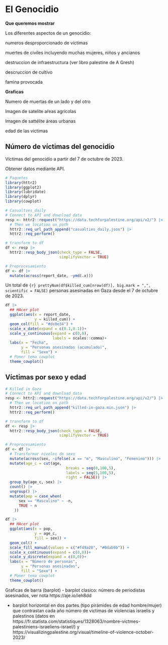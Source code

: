 # El Genocidio

**Que queremos mostrar**

Los diferentes aspectos de un genocidio:

numeros desproporcionado de víctimas

muertes de civiles incluyendo muchas mujeres, niños y ancianos

destruccion de infraestructura (ver libro palestine de A Gresh)

descruccion de cultivo

famina provocada

**Graficas**

Numero de muertas de un lado y del otro

Imagen de satelite aŕeas agrícolas

Imagen de sattélite áreas urbanas

edad de las victimas

## Número de víctimas del genocidio

Víctimas del genocidio a partir del 7 de octubre de 2023.

Obtener datos mediante API.

```r
# Paquetes
library(httr2)
library(ggplot2)
library(lubridate)
library(dplyr)
library(cowplot)
```

```r
# Casualties_daily
# Connect to API and download data
resp <- httr2::request("https://data.techforpalestine.org/api/v2/") |> 
  # Then we location on path
  httr2::req_url_path_append("casualties_daily.json") |> 
  httr2::req_perform()

# transform to df
df <- resp |>
  httr2::resp_body_json(check_type = FALSE, 
                        simplifyVector = TRUE) 

# Preprocesamiento
df <- df |>
  mutate(across(report_date, ~ymd(.x)))
```

Un total de `{r} prettyNum(df$killed_cum[nrow(df)], big.mark = ",", scientific = FALSE)` personas asesinadas en Gaza desde el 7 de octubre de 2023.

```r
df |>
  ## HAcer plot
  ggplot(aes(x = report_date,
             y = killed_cum)) +
  geom_col(fill = "#dc0e34") +
  scale_x_date(expand = c(0.1,0.1))+
  scale_y_continuous(expand = c(0,0),
                     labels = scales::comma)+
  labs(x = "Fecha", 
       y = "Personas asesinadas (acumulado)", 
       fill = "Sexo") +
  # Poner tema cowplot
  theme_cowplot()
```

## Víctimas por sexo y edad

```r
# Killed in Gaza
# Connect to API and download data
resp <- httr2::request("https://data.techforpalestine.org/api/v2/") |> 
  # Then we location on path
  httr2::req_url_path_append("killed-in-gaza.min.json") |> 
  httr2::req_perform()

# transform to df
df <- resp |>
  httr2::resp_body_json(check_type = FALSE, 
                        simplifyVector = TRUE) 

# Preprocesamiento
df <- df |>
  # Transformar niveles de sexo
  mutate(across(sex, ~ifelse(.x == "m", "Masculino", "Femenino"))) |>
  mutate(age_c = cut(age,
                           breaks = seq(0,100,5),
                           labels = seq(5,100,5),
                           right = FALSE)) |>
  group_by(age_c, sex) |>
  count() |>
  ungroup() |>
  mutate(pop = case_when(
      sex == "Masculino" ~ -n,
      TRUE ~ n
    ))
```

```r
df |>
  ## HAcer plot
  ggplot(aes(x = pop,
             y = age_c,
             fill = sex)) +
  geom_col() +
  scale_fill_manual(values = c("#f49a28", "#0dab9b")) +
  scale_x_continuous(expand = c(0,0))+
  scale_y_discrete(expand = c(0,0))+
  labs(x = "Número de personas", 
       y = "Personas asesinadas", 
       fill = "Sexo") +
  # Poner tema cowplot
  theme_cowplot()
```
Graficas de barra (barplot)
- barplot clasico: número de periodistas asesinados, ver nota https://aje.io/ieh8dd

- barplot horizontal en dos partes (tipo pirámides de edad hombre/mujer) que contrastan cada año número de victimas de violencias israelis y palestinos (datos en https://fr.statista.com/statistiques/1328063/nombre-victmes-palestiniens-israeliens-israel/) y https://visualizingpalestine.org/visual/timeline-of-violence-october-2023/





